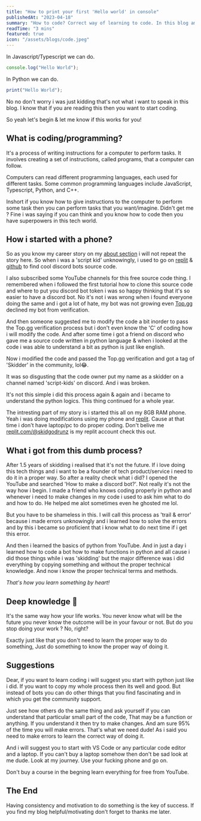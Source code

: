 ```yaml
---
title: "How to print your first 'Hello world' in console"
publishedAt: "2023-04-18"
summary: "How to code? Correct way of learning to code. In this blog am talking about how i started and how you can start coding."
readTime: "3 mins"
featured: true
icon: "/assets/blogs/code.jpeg"
---
```


In Javascript/Typescript we can do.

```jsx
console.log("Hello World");
```

In Python we can do. 

```jsx
print("Hello World");
```

No no don't worry i was just kidding that's not what i want to speak in this blog. 
I know that if you are reading this then you want to start coding. 

So yeah let's begin & let me know if this works for you!

## What is coding/programming?
It's a process of writing instructions for a computer to perform tasks. It involves creating a set of instructions, called programs, that a computer can follow.

Computers can read different programming languages, each used for different tasks. Some common programming languages include JavaScript, Typescript, Python, and C++.

Inshort if you know how to give instructions to the computer to perform some task then you can perform tasks that you want/imagine. Didn't get me ? Fine i was saying if you can think and you know how to code then you have superpowers in this tech world.

## How i started with a phone? 
So as you know my career story on my [about section](/about#career) i will not repeat the story here. 
So when i was a 'script kid' unknowingly, i used to go on [replit](https://replit.com/) & [github](https://github.com/)
 to find cool discord bots source code.
 
  I also subscribed some YouTube channels for this free source code thing. I remembered when i followed the first tutorial how to clone this source code and where to put you discord bot token 
  i was so happy thinking that it's so easier to have a discord bot. No it's not i was wrong when i found everyone doing the same and i got a lot of hate, my bot was not growing even [Top.gg](https://top.gg/) declined my bot from verification.

  And then someone suggested me to modify the code a bit inorder to pass the Top.gg verification process but i don't even know the 'C' of coding 
  how i will modify the code. And after some time i got a friend on discord who gave me a source code written in python language & when i looked at the code i was able to understand a bit as python is just like english.

  Now i modified the code and passed the Top.gg verification and got a tag of 'Skidder' in the community, lol😂.

  It was so disgusting that the code owner put my name as a skidder on a channel named 'script-kids' on discord. And i was broken. 

  It's not this simple i did this process again & again and i became to understand the python logics. This thing continued for a whole year.

  The intresting part of my story is i started this all on my 8GB RAM phone. Yeah i was doing modifications using my phone and [replit](https://replit.com/).
  Cause at that time i don't have laptop/pc to do proper coding. Don't belive me [replit.com/@skidgodrunz](https://replit.com/@skidgodrunz) is my replit account check this out.

## What i got from this dumb process?
After 1.5 years of skidding i realised that it's not the future. If i love doing this tech things and i want to be a founder of tech product/service i need to do it in a proper way. 
So after a reality check what i did? I opened the YouTube and searched 'How to make a discord bot?'. Not really it's not the way how i begin. I made a friend who knows coding properly in python and whenever i need to make changes in my code i used to ask him what to do and how to do. He helped me alot sometimes even he ghosted me lol. 

But you have to be shameless in this. I will call this process as 'trail & error' because i made errors unknowingly and i learned how to solve the errors and by this i became so proficient that i know what to do next time if i get this error. 

And then i learned the basics of python from YouTube. And in just a day i learned how to code a bot how to make functions in python and all cause i did those things while i was 'skidding' but the major difference was i did everything by copying something and without the proper technical knowledge. And now i know the proper technical terms and methods. 

*That's how you learn something by heart!*

## Deep knowledge 🧠
It's the same way how your life works. You never know what will be the future you never know the outcome will be in your favour or not. But do you stop doing your work ? No, right?

Exactly just like that you don't need to learn the proper way to do something, Just do something to know the proper way of doing it.

## Suggestions 
Dear, if you want to learn coding i will suggest you start with python just like i did. If you want to copy my whole process then its well and good. But instead of bots you can do other things that you find fascinating and in which you get the community support.

Just see how others do the same thing and ask yourself if you can understand that particular small part of the code, That may be a function or anything.
If you understand it then try to make changes. And am sure 95% of the time you will make errors. That's what we need dude! As i said you need to make errors to learn the correct way of doing it.

And i will suggest you to start with VS Code or any particular code editor and a laptop.
If you can't buy a laptop somehow then don't be sad look at me dude. Look at my journey.
Use your fucking phone and go on.

Don't buy a course in the begning learn everything for free from YouTube.

## The End
Having consistency and motivation to do something is the key of success.
If you find my blog helpful/motivating don't forget to thanks me later.

